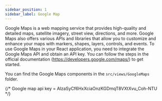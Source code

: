 ```yaml
---
sidebar_position: 1
sidebar_label: Google Map
---
```


Google Maps is a web mapping service that provides high-quality and detailed maps, satellite imagery, street view, directions, and more. Google Maps also offers various APIs and libraries that allow you to customize and enhance your maps with markers, shapes, layers, controls, and events.
To use Google Maps in your React application, you need to integrate the Google Maps API and obtain an API key. You can follow the steps in the official documentation (https://developers.google.com/maps/) to get started.

You can find the Google Maps components in the `src/views/GoogleMaps` folder.


{/* Google map api key = AIzaSyCf6HxXciaOnzKGDmqT8VXtXvu_Coh-NTU */}

<CodePreview>
    <Google />
</CodePreview>



